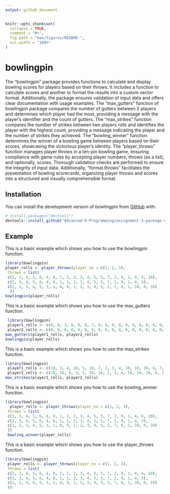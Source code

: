 ```yaml
---
output: github_document
---
```


<!-- README.md is generated from README.Rmd. Please edit that file -->

```r
knitr::opts_chunk$set(
  collapse = TRUE,
  comment = "#>",
  fig.path = "man/figures/README-",
  out.width = "100%"
)
```

# bowlingpin

<!-- badges: start -->
<!-- badges: end -->

The "bowlingpin" package provides functions to calculate and display bowling scores for players based on their throws. It includes a function to calculate scores and another to format the results into a custom vector format. Additionally, the package ensures validation of input data and offers clear documentation with usage examples. 
The "max_gutters" function of bowlingpin package compares the number of gutters between 2 players and determines which player had the most, providing a message with the player's identifier and the count of gutters. 
The "max_strikes" function compares the number of strikes between two players rolls and identifies the player with the highest count, providing a message indicating the player and the number of strikes they achieved. 
The "bowling_winner" function determines the winner of a bowling game between players based on their scores, showcasing the victorious player's identity. 
The "player_throws" function manages player throws in a ten-pin bowling game, ensuring compliance with game rules by accepting player numbers, throws (as a list), and optionally, scores. Thorough validation checks are performed to ensure the integrity of input data. Additionally, "format.throws" facilitates the presentation of bowling scorecards, organizing player throws and scores into a structured and visually comprehensible format. 


## Installation

You can install the development version of bowlingpin from [GitHub](https://github.com/) with:

``` r
# install.packages("devtools")
devtools::install_github("Advanced-R-Programming/assignment-3-package-completion-Disharathod13")
```

## Example

This is a basic example which shows you how to use the bowlingpin function.
```r
library(bowlingpin)
player_rolls <- player_throws(player_no = c(1, 2, 3),
 throws = list(
 c(2, 3, 4, 5, 6, 4, 8, 1, 1, 2, 3, 4, 5, 5, 7, 2, 9, 1, 4, 6, 10),
 c(2, 3, 4, 5, 6, 4, 8, 1, 1, 2, 3, 4, 5, 5, 7, 2, 9, 1, 4, 3),
 c(1, 2, 3, 4, 5, 3, 1, 8, 9, 1, 2, 3, 4, 5, 2, 7, 8, 1, 10, 0, 10)
  ))
bowlingpin(player_rolls)
```


This is a basic example which shows you how to use the max_gutters function.
```r
 library(bowlingpin)
 player1_rolls <- c(0, 0, 3, 0, 0, 0, 7, 0, 0, 0, 0, 0, 0, 0, 0, 0, 0, 0, 0, 0)
 player2_rolls <- c(0, 0, 0, 0, 0, 0, 0, 0, 6, 0, 0, 0, 0, 0, 0, 4, 0, 0, 0, 0)
max_gutters(player1_rolls, player2_rolls)
bowlingpin(player_rolls)
```

This is a basic example which shows you how to use the max_strikes function.
```r
library(bowlingpin)
 player1_rolls <- c(10, 3, 4, 10, 5, 10, 7, 2, 3, 4, 10, 10, 10, 6, 7, 8, 9, 1, 2, 3)
 player2_rolls <- c(10, 10, 4, 3, 5, 10, 10, 2, 3, 4, 10, 10, 10, 6, 7, 8, 9, 1, 2, 3)
max_strikes(player1_rolls, player2_rolls)
```


This is a basic example which shows you how to use the bowling_winner function.
```r
library(bowlingpin)
  player_rolls <- player_throws(player_no = c(1, 2, 3),
 throws = list(
 c(2, 3, 4, 5, 6, 4, 8, 1, 1, 2, 3, 4, 5, 5, 7, 2, 9, 1, 4, 6, 10),
 c(2, 3, 4, 5, 6, 4, 8, 1, 1, 2, 3, 4, 5, 5, 7, 2, 9, 1, 4, 3),
 c(1, 2, 3, 4, 5, 3, 1, 8, 9, 1, 2, 3, 4, 5, 2, 7, 8, 1, 10, 0, 10)
 ))
 bowling_winner(player_rolls)
```


This is a basic example which shows you how to use the player_throws function.
```r
library(bowlingpin)
 player_rolls <- player_throws(player_no = c(1, 2, 3),
 throws = list(
 c(2, 3, 4, 5, 6, 4, 8, 1, 1, 2, 3, 4, 5, 5, 7, 2, 9, 1, 4, 6, 10),
 c(2, 3, 4, 5, 6, 4, 8, 1, 1, 2, 3, 4, 5, 5, 7, 2, 9, 1, 4, 3),
 c(1, 2, 3, 4, 5, 3, 1, 8, 9, 1, 2, 3, 4, 5, 2, 7, 8, 1, 10, 0, 10)
 ))
```


